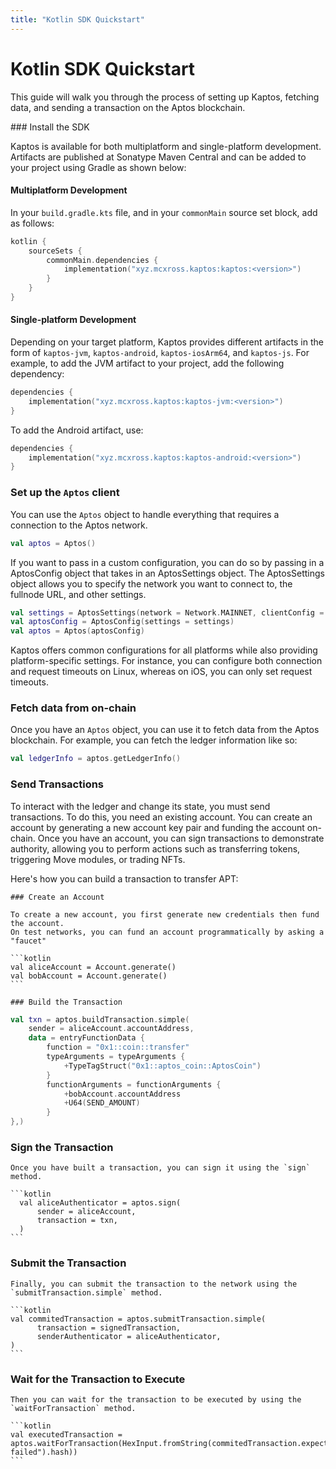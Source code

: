 ```yaml
---
title: "Kotlin SDK Quickstart"
---
```



# Kotlin SDK Quickstart

This guide will walk you through the process of setting up Kaptos,
fetching data, and sending a transaction on the Aptos blockchain.

<Steps>
### Install the SDK

Kaptos is available for both multiplatform and single-platform development.
Artifacts are published at Sonatype Maven Central and can be added to your
project using Gradle as shown below:

#### Multiplatform Development
In your `build.gradle.kts` file, and in your `commonMain` source set block, add as follows:
```kotlin
kotlin {
    sourceSets {
        commonMain.dependencies {
            implementation("xyz.mcxross.kaptos:kaptos:<version>")
        }
    }
}
```

#### Single-platform Development

Depending on your target platform, Kaptos provides different artifacts in the
form of `kaptos-jvm`, `kaptos-android`, `kaptos-iosArm64`, and `kaptos-js`.
For example, to add the JVM artifact to your project, add the following dependency:
```kotlin
dependencies {
    implementation("xyz.mcxross.kaptos:kaptos-jvm:<version>")
}
```

To add the Android artifact, use:
```kotlin
dependencies {
    implementation("xyz.mcxross.kaptos:kaptos-android:<version>")
}
```


### Set up the `Aptos` client

You can use the `Aptos` object to handle everything that requires a connection
to the Aptos network.

```kotlin
val aptos = Aptos()
```
If you want to pass in a custom configuration, you can do so by passing in a
AptosConfig object that takes in an AptosSettings object. The AptosSettings object
allows you to specify the network you want to connect to, the fullnode URL, and
other settings.

```kotlin
val settings = AptosSettings(network = Network.MAINNET, clientConfig = ClientConfig(maxRetries = 10))
val aptosConfig = AptosConfig(settings = settings)
val aptos = Aptos(aptosConfig)
```

<Callout type="info" emoji="ℹ️">
    Kaptos offers common configurations for all platforms while also providing
    platform-specific settings. For instance, you can configure both connection
    and request timeouts on Linux, whereas on iOS, you can only set request timeouts.
</Callout>

### Fetch data from on-chain
  Once you have an `Aptos` object, you can use it to fetch data from the Aptos blockchain.
  For example, you can fetch the ledger information like so:

  ```kotlin
  val ledgerInfo = aptos.getLedgerInfo()
  ```
### Send Transactions
  To interact with the ledger and change its state, you must send transactions.
  To do this, you need an existing account. You can create an account by
  generating a new account key pair and funding the account on-chain.
  Once you have an account, you can sign transactions to demonstrate authority,
  allowing you to perform actions such as transferring tokens, triggering Move
  modules, or trading NFTs.

  Here's how you can build a transaction to transfer APT:

  <Steps>

    ### Create an Account

    To create a new account, you first generate new credentials then fund the account.
    On test networks, you can fund an account programmatically by asking a "faucet"

    ```kotlin
    val aliceAccount = Account.generate()
    val bobAccount = Account.generate()
    ```

    ### Build the Transaction

  ```kotlin
  val txn = aptos.buildTransaction.simple(
      sender = aliceAccount.accountAddress,
      data = entryFunctionData {
          function = "0x1::coin::transfer"
          typeArguments = typeArguments {
              +TypeTagStruct("0x1::aptos_coin::AptosCoin")
          }
          functionArguments = functionArguments {
              +bobAccount.accountAddress
              +U64(SEND_AMOUNT)
          }
  },)
  ```

  ### Sign the Transaction
    Once you have built a transaction, you can sign it using the `sign` method.

    ```kotlin
      val aliceAuthenticator = aptos.sign(
          sender = aliceAccount,
          transaction = txn,
      )
    ```

  ### Submit the Transaction
    Finally, you can submit the transaction to the network using the `submitTransaction.simple` method.

    ```kotlin
    val commitedTransaction = aptos.submitTransaction.simple(
          transaction = signedTransaction,
          senderAuthenticator = aliceAuthenticator,
    )
    ```

  ### Wait for the Transaction to Execute
    Then you can wait for the transaction to be executed by using the `waitForTransaction` method.

    ```kotlin
    val executedTransaction = aptos.waitForTransaction(HexInput.fromString(commitedTransaction.expect("Transaction failed").hash))
    ```
  </Steps>
</Steps>
